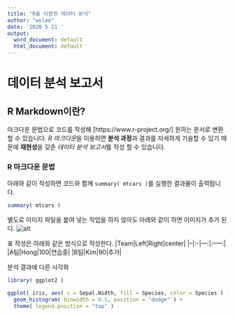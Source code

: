 ```yaml
---
title: "R을 이용한 데이터 분석"
author: "wolee"
date: '2020 5 21 '
output:
  word_document: default
  html_document: default
---
```


# 데이터 분석 보고서

## R Markdown이란?

마크다운 문법으로 코드를 작성해 [https://www.r-project.org/] 원하는 문서로
변환할 수 있습니다.
*R 마크다운*을 이용하면 **분석 과정**과 결과를 자세하게 기술할 수 있기 
때문에 **재현성**을 갖춘 *데이터 분석 보고서*를 작성 할 수 있습니다.

### R 마크다운 문법

아래와 같이 작성하면 코드와 함께 `summary( mtcars )`를 실행한 결과물이
출력됩니다.

```r
summary( mtcars )
```

별도로 이미지 파일을 붙여 넣는 작업을 하지 않아도 아래와 같이 하면
이미지가 추가 된다.
![alt](pug.png)

표 작성은 아래와 같은 방식으로 작성한다.
|Team|Left|Right|center|
|--|:-|---:|:-----:|
|A팀|Hong|100|연습중|
|B팀|Kim|90|추가|
    
분석 결과에 다른 시각화
```r
library( ggplot2 )

ggplot( iris, aes( x = Sepal.Width, fill = Species, color = Species ) ) +
  geom_histogram( binwidth = 0.5, position = "dodge" ) +
  theme( legend.position = "top" )
```
